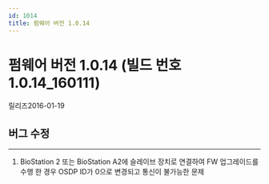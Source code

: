 ```yaml
---
id: 1014
title: 펌웨어 버전 1.0.14
---
```


# 펌웨어 버전 1.0.14 (빌드 번호 1.0.14_160111)

릴리즈<Separator/>2016-01-19


## 버그 수정

---

1. BioStation 2 또는 BioStation A2에 슬레이브 장치로 연결하여 FW 업그레이드를 수행 한 경우 OSDP ID가 0으로 변경되고 통신이 불가능한 문제